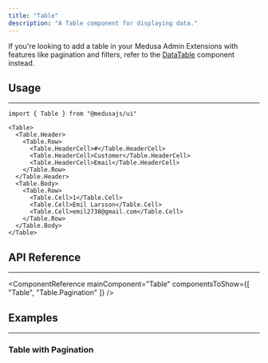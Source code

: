 ```yaml
---
title: "Table"
description: "A Table component for displaying data."
---
```


<Note>

If you're looking to add a table in your Medusa Admin Extensions with features like pagination and filters, refer to the [DataTable](/components/data-table) component instead.

</Note>

<ComponentExample name="table-demo" />

## Usage

---

```tsx
import { Table } from "@medusajs/ui"
```

```tsx
<Table>
  <Table.Header>
    <Table.Row>
      <Table.HeaderCell>#</Table.HeaderCell>
      <Table.HeaderCell>Customer</Table.HeaderCell>
      <Table.HeaderCell>Email</Table.HeaderCell>
    </Table.Row>
  </Table.Header>
  <Table.Body>
    <Table.Row>
      <Table.Cell>1</Table.Cell>
      <Table.Cell>Emil Larsson</Table.Cell>
      <Table.Cell>emil2738@gmail.com</Table.Cell>
    </Table.Row>
  </Table.Body>
</Table>
```

## API Reference

---

<ComponentReference mainComponent="Table" componentsToShow={[
  "Table",
  "Table.Pagination"
]} />

## Examples

---

### Table with Pagination

<ComponentExample name="table-pagination" />